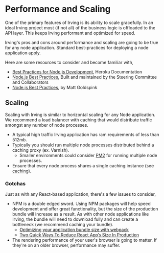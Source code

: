 <Meta title="Features|Performance and Scaling" />

# Performance and Scaling
One of the primary features of Irving is its ability to scale gracefully. In an ideal Irving project most (if not all) of the business logic is offloaded to the API layer. This keeps Irving performant and optimized for speed.

Irving's pros and cons around performance and scaling are going to be true for any node application. Standard best-practices for deploying a node application apply.

Here are some resources to consider and become familiar with,
* [Best Practices for Node.js Development](https://devcenter.heroku.com/articles/node-best-practices), Heroku Documentation
* [Node.js Best Practices](https://github.com/goldbergyoni/nodebestpractices), Built and maintained by the Steering Committee and Collaborators
* [Node.js Best Practices](https://www.codementor.io/mattgoldspink/nodejs-best-practices-du1086jja), by Matt Goldspink

## Scaling
Scaling with Irving is similar to horizontal scaling for any Node application. We recommend a load balancer with caching that would distribute traffic amongst any number of node processes.

* A typical high traffic Irving application has ram requirements of less than 512mb.
* Typically you should run multiple node processes distributed behind a caching proxy (ex. Varnish).
  - Smaller environments could consider [PM2](http://pm2.keymetrics.io/) for running multiple node processes.
* Ensure that every node process shares a single caching instance (see [caching](Caching)).

### Gotchas
Just as with any React-based application, there's a few issues to consider,
* NPM is a double edged sword. Using NPM packages will help speed development and offer great functionality, but the size of the production bundle will increase as a result. As with other node applications like Irving, the bundle will need to download fully and can create a bottleneck (we recommend caching your bundle).
  - [Optimizing your application bundle size with webpack
](https://hackernoon.com/optimising-your-application-bundle-size-with-webpack-e85b00bab579)
  - [Two Quick Ways To Reduce React App’s Size In Production
](https://medium.com/@rajaraodv/two-quick-ways-to-reduce-react-apps-size-in-production-82226605771a)
* The rendering performance of your user's browser is going to matter. If they're on an older browser, performance may suffer.
